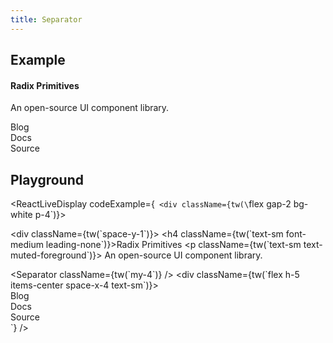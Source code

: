 ```yaml
---
title: Separator
---
```


## Example

<div>
  <div className="space-y-1">
    <h4 className="text-sm font-medium leading-none">Radix Primitives</h4>
    <p className="text-sm text-muted-foreground">
      An open-source UI component library.
    </p>
  </div>
  <Separator className="my-4"/>
  <div className="flex h-5 items-center space-x-4 text-sm">
    <div>Blog</div>
    <Separator orientation="vertical" />
    <div>Docs</div>
    <Separator orientation="vertical" />
    <div>Source</div>
  </div>
</div>

## Playground

<ReactLiveDisplay
  codeExample={`
          <div className={tw(\`flex gap-2 bg-white p-4\`)}>
            <div>
              <div className={tw(\`space-y-1\`)}>
                <h4 className={tw(\`text-sm font-medium leading-none\`)}>Radix Primitives</h4>
                <p className={tw(\`text-sm text-muted-foreground\`)}>
                  An open-source UI component library.
                </p>
              </div>
              <Separator className={tw(\`my-4\`)} />
              <div className={tw(\`flex h-5 items-center space-x-4 text-sm\`)}>
                <div>Blog</div>
                <Separator orientation="vertical" />
                <div>Docs</div>
                <Separator orientation="vertical" />
                <div>Source</div>
              </div>
            </div>
          </div>`} />
